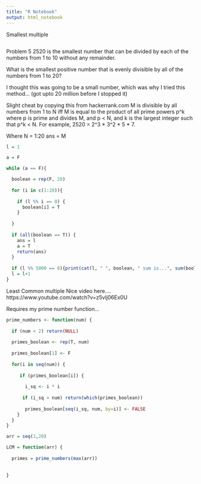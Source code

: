 ```yaml
---
title: "R Notebook"
output: html_notebook
---
```

Smallest multiple
```r

```
  
Problem 5
2520 is the smallest number that can be divided by each of the numbers from 1 to 10 without any remainder.

What is the smallest positive number that is evenly divisible by all of the numbers from 1 to 20?

I thought this was going to be a small number, which was why I tried this method... (got upto 20 million before I stopped it)

Slight cheat by copying this from hackerrank.com
M is divisible by all numbers from 1 to N iff M is equal to the product of all prime powers p^k where p is prime and divides M, and p < N, and k is the largest integer such that p^k < N. For example, 2520 = 2^3 * 3^2 * 5 * 7.

Where N = 1:20
ans = M


```r

l = 1

a = F

while (a == F){

  boolean = rep(F, 20)
  
  for (i in c(1:20)){
  
    if (l %% i == 0) {
      boolean[i] = T
    }  
    
  }
  
  if (all(boolean == T)) {
    ans = l
    a = T
    return(ans)
  }
  
  if (l %% 5000 == 0){print(cat(l, " ", boolean, " sum is...", sum(boolean)))}
  l = l+1
}

```

Least Common multiple
Nice video here.... https://www.youtube.com/watch?v=z5vlj06Ex0U

Requires my prime number function...
```r

prime_numbers <- function(num) {
  
  if (num < 2) return(NULL)
  
  primes_boolean <- rep(T, num)
  
  primes_boolean[1] <- F
  
  for(i in seq(num)) {
   
     if (primes_boolean[i]) {
      
       i_sq <- i * i
       
      if (i_sq > num) return(which(primes_boolean))
      
       primes_boolean[seq(i_sq, num, by=i)] <- FALSE
    }
  }
}
```


```r

arr = seq(1,20)

LCM = function(arr) {
  
  primes = prime_numbers(max(arr))
  
  
}
```

